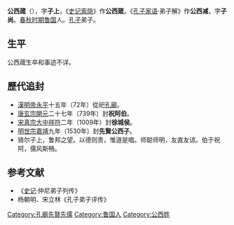 '''公西蒧'''（{{bd|？||？|catIdx=G}}），字'''子上'''，《[[史记索隐|史记索隐]]》作'''公西箴'''，《[[孔子家语|孔子家语]]·弟子解》作'''公西减'''，字'''子尚'''。[[春秋时期|春秋时期]][[鲁国|鲁国]]人。[[孔子|孔子]]弟子。

==生平==
公西蒧生卒和事迹不详。

==歷代追封==
*[[東漢|漢]][[漢明帝|明帝]][[永平_(東漢)|永平]]十五年（72年）從祀[[孔廟|孔廟]]。
*[[唐朝|唐]][[唐玄宗|玄宗]][[開元|開元]]二十七年（739年）封'''祝阿伯'''。
*[[北宋|宋]][[宋真宗|真宗]][[大中祥符|大中祥符]]二年（1009年）封'''徐城侯'''。
*[[明朝|明]][[明世宗|世宗]][[嘉靖|嘉靖]]九年（1530年）封'''先賢公西子'''。
* 猗尔子上，鲁邦之望。以德则贵，惟道是唱。师聪师明，友直友谅。伯于祝阿，儒风斯畅。 
==参考文献==
*《[[史记|史记]]·仲尼弟子列传》      
*杨朝明、宋立林《孔子弟子评传》
{{孔子弟子}}

[[Category:孔廟先賢先儒|Category:孔廟先賢先儒]]
[[Category:鲁国人|Category:鲁国人]]
[[Category:公西姓|Category:公西姓]]
